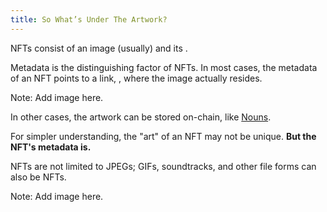```yaml
---
title: So What’s Under The Artwork?
---
```



NFTs consist of an image (usually) and its <Nutshell children="metadata" glossaryEntry="content/glossary/nft_metadata.mdx" />.

Metadata is the distinguishing factor of NFTs. In most cases, the metadata of an NFT points to a link, <Nutshell children="off-chain" glossaryEntry="content/glossary/off_chain.mdx" />, where the image actually resides.

Note: Add image here.

In other cases, the artwork can be stored on-chain, like [Nouns](http://www.nouns.wtf).

For simpler understanding, the "art" of an NFT may not be unique. **But the NFT's metadata is.**

NFTs are not limited to JPEGs; GIFs, soundtracks, and other file forms can also be NFTs.

Note: Add image here.

